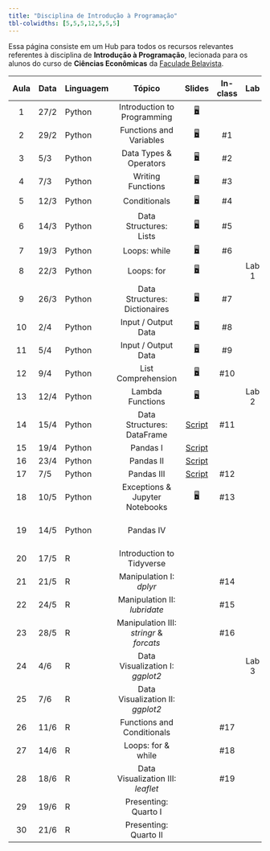 ```yaml
---
title: "Disciplina de Introdução à Programação"
tbl-colwidths: [5,5,5,12,5,5,5]
---
```


Essa página consiste em um Hub para todos os recursos relevantes referentes à disciplina de **Introdução à Programação**, lecionada para os alunos do curso de **Ciências Econômicas** da [Faculade Belavista](https://faculdadebelavista.edu.br/).

::: column-screen-inset-right
| Aula | Data | Linguagem | Tópico | Slides | In-class | Lab | Project | 
|:------:|--------|--------|:------:|:------:|:------:|:------:|:------:|
| 1 | 27/2 | Python | Introduction to Programming | [🖥](/aulas/slides-class-1.html "Class Slides 1"){aria-label="Aula 1"} |  | | |
| 2 | 29/2 | Python | Functions and Variables | [🖥](/aulas/slides-class-2.html "Class Slides 2"){aria-label="Aula 2"} | #1 | | |
| 3 | 5/3 | Python | Data Types & Operators | [🖥](/aulas/slides-class-3.html "Class Slides 3"){aria-label="Aula 3"} | #2 | | |
| 4 | 7/3 | Python | Writing Functions| [🖥](/aulas/slides-class-4.html "Class Slides 4"){aria-label="Aula 4"} | #3 | | |
| 5 | 12/3 | Python | Conditionals | [🖥](/aulas/slides-class-5.html "Class Slides 5"){aria-label="Aula 5"} | #4 | | |
| 6 | 14/3 | Python | Data Structures: Lists | [🖥](/aulas/slides-class-6.html "Class Slides 6"){aria-label="Aula 6"} | #5 | | |
| 7 | 19/3 | Python | Loops: while | [🖥](/aulas/slides-class-7.html "Class Slides 7"){aria-label="Aula 7"} | #6 | | |
| 8 | 22/3 | Python | Loops: for | [🖥](/aulas/slides-class-8.html "Class Slides 8"){aria-label="Aula 8"} | | Lab 1 | |
| 9 | 26/3 | Python | Data Structures: Dictionaires | [🖥](/aulas/slides-class-9.html "Class Slides 9"){aria-label="Aula 9"} | #7 | | |
| 10 | 2/4 | Python | Input / Output Data | [🖥](/aulas/slides-class-10.html "Class Slides 10"){aria-label="Aula 10"} | #8 | | |
| 11 | 5/4 | Python | Input / Output Data | [🖥](/aulas/slides-class-11.html "Class Slides 11"){aria-label="Aula 11"} | #9 | | |
| 12 | 9/4 | Python | List Comprehension | [🖥](/aulas/slides-class-12.html "Class Slides 12"){aria-label="Aula 12"} | #10 | | |
| 13 | 12/4 | Python | Lambda Functions | [🖥](){aria-label="Aula 13"} | | Lab 2 | |
| 14 | 15/4 | Python | Data Structures: DataFrame | [Script]()  | #11 | | |
| 15 | 19/4 | Python | Pandas I | [Script]() | | | |
| 16 | 23/4 | Python | Pandas II | [Script]()  | | | |
| 17 | 7/5 | Python | Pandas III | [Script]()  | #12 | | |
| 18 | 10/5 | Python | Exceptions & Jupyter Notebooks | [🖥](){aria-label="Aula 18"} | #13 | | |
| 19 | 14/5 | Python | Pandas IV | | | | Mini-Project 1 |
| 20 | 17/5 | R | Introduction to Tidyverse |  | | | |
| 21 | 21/5 | R | Manipulation I: *dplyr* |  | #14 | | |
| 22 | 24/5 | R | Manipulation II: *lubridate* |  | #15 | | |
| 23 | 28/5 | R | Manipulation III: *stringr* & *forcats* |  | #16 | | |
| 24 | 4/6 | R | Data Visualization I: *ggplot2* |  | | Lab 3 | |
| 25 | 7/6 | R | Data Visualization II: *ggplot2* |  | | | |
| 26 | 11/6 | R | Functions and Conditionals |  | #17 | | |
| 27 | 14/6 | R | Loops: for & while |  | #18 | | |
| 28 | 18/6 | R | Data Visualization III: *leaflet* |  | #19 | | |
| 29 | 19/6 | R | Presenting: Quarto I |  | | | |
| 30 | 21/6 | R | Presenting: Quarto II |  |  | | Final Project |
:::